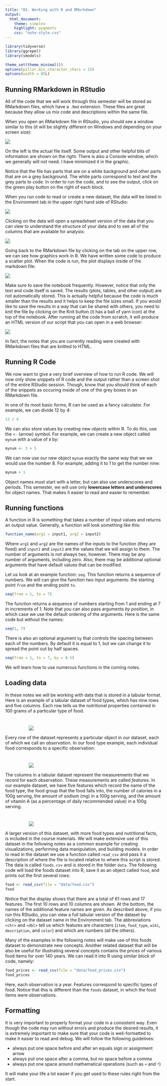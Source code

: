 ```yaml
---
title: "02. Working with R and RMarkdown"
output:
  html_document:
    theme: simplex
    highlight: pygments
    css: "note-style.css"
---
```


```r
library(tidyverse)
library(ggrepel)
library(smodels)

theme_set(theme_minimal())
options(pillar.min_character_chars = 15)
options(width = 85L)
```

## Running RMarkdown in RStudio

All of the code that we will work through this semester will be stored as
RMarkdown files, which have a `.Rmd` extension. These files are great because
they allow us mix code and descriptions within the same file.

When you open an RMarkdown file in RStudio, you should see a window
similar to this (it will be slightly different on Windows and depending
on your screen size):

![](images/rstudio_intro1.png)

On the left is the actual file itself. Some output and other helpful
bits of information are shown on the right. There is also a Console
window, which we generally will not need. I have minimized it in
the graphic.

Notice that the file has parts that are on a white background and other
parts that are on a grey background. The white parts correspond to
text and the grey parts to code. In order to run the code, and to see
the output, click on the green play button on the right of each block.

When you run code to read or create a new dataset, the data will
be listed in the Environment tab in the upper right hand side of
RStudio:

![](images/rstudio_intro2.png)

Clicking on the data will open a spreadsheet version of the data that
you can view to understand the structure of your data and to see all
of the columns that are available for analysis:

![](images/rstudio_intro3.png)

Going back to the RMarkdown file by clicking on the tab on the upper
row, we can see how graphics work in R. We have written some code to
produce a scatter plot. When the code is run, the plot displays inside
of the markdown file:

![](images/rstudio_intro4.png)

Make sure to save the notebook frequently. However, notice that only
the text and code itself is saved. The results (plots, tables, and
other output) are not automatically stored. This is actually helpful
because the code is much smaller than the results and it helps to
keep the file sizes small. If you would like to save the results in
a way that can be shared with others, you need to *knit* the file
by clicking on the Knit button (it has a ball of yarn icon) at the
top of the notebook. After running all the code from scratch, it will
produce an HTML version of our script that you can open in a web
browser:

![](images/rstudio_intro5.png)

In fact, the notes that you are currently reading were created with
RMarkdown files that are knitted to HTML.

## Running R Code

We now want to give a very brief overview of how to run R code. We
will now only show snippets of R code and the output rather than a
screen shot of the entire RStudio session. Though, know that you
should think of each of the snippets as occuring inside of one of
the grey boxes in an RMarkdown file.

In one of its most basic forms, R can be used as a fancy calculator.
For example, we can divide 12 by 4:

```r
12 / 4
```

We can also store values by creating new *objects* within R. To do
this, use the `<-` (arrow) symbol. For example, we can create a new
object called `mynum` with a value of `8` by:

```r
mynum <- 3 + 5
```

We can now use our new object `mynum` exactly the same way that we we
would use the number 8. For example, adding it to 1 to get the number nine:

```r
mynum + 1
```

Object names must start with a letter, but can also use underscores and
periods. This semester, we will use only **lowercase letters and underscores**
for object names. That makes it easier to read and easier to remember.

## Running functions

A function in R is something that takes a number of input values and
returns an output value. Generally, a function will look something like
this:

```r
function_name(arg1 = input1, arg2 = input2)
```

Where `arg1` and `arg2` are the names of the inputs to the function (they
are fixed) and `input1` and `input2` are the values that we will assign
to them. The number of arguments is not always two, however. There may be any
number of arguments, including zero. Also, there may be additional optional
arguments that have default values that can be modified.

Let us look at an example function: `seq`. This function returns a sequence
of numbers. We will can give the function two input arguments: the starting
point `from` and the ending point `to`.

```r
seq(from = 1, to = 7)
```

The function returns a sequence of numbers starting from 1 and ending at
7 in increments of 1. Note that you can also pass arguments *by position*, in
which case we use the default ordering of the arguments. Here is the same code
but without the names:

```r
seq(1, 7)
```

There is also an optional argument `by` that controls the spacing between
each of the numbers. By default it is equal to 1, but we can change
it to spread the point out by half spaces.

```r
seq(from = 1, to = 7, by = 0.5)
```

We will learn how to use numerous functions in the coming notes.

## Loading data

In these notes we will be working with data that is stored in a tabular
format. Here is an example of a tabular dataset of food types, which
has nine rows and five columns. Each row tells us the nutritional
properties contained in 100 grams of a particular type of food.

<img src="images/tidy-0.png" style="padding-left: 15%; padding-right: 15%; padding-top: 5%">

Every row of the dataset represents a particular object in our dataset,
each of which we call an *observation*. In our food type example, each
individual food corresponds to a specific observation:

<img src="images/tidy-2.png" style="padding-left: 15%; padding-right: 15%; padding-top: 5%">

The columns in a tabular dataset represent the measurements that we
record for each observation. These measurements are called *features*.
In our example dataset, we have five features which record the name
of the food type, the food group that the food falls into, the number
of calories in a 100g serving, the amount of sodium (mg) in a 100g
serving, and the amount of vitamin A (as a percentage of daily recommended
value) in a 100g serving.

<img src="images/tidy-1.png" style="padding-left: 15%; padding-right: 15%; padding-top: 5%">

A larger version of this dataset, with more food types and nutritional
facts, is included in the course materials. We will make extensive use
of this dataset in the following notes as a common example for creating
visualizations, performing data manipulation, and building models. In
order to read in the dataset we use a function called `read_csv` and
pass it a description of where the file is located relative to where
this script is stored. The data is called `foods.csv` and is stored in
the folder `data`. The following code will load the foods dataset into
R, save it as an object called `food`, and prints out the first several
rows:

```r
food <- read_csv(file = "data/food.csv")
food
```

Notice that the display shows that there are a total of 61 rows and
17 features. The first 10 rows and 10 columns are shown. At the bottom,
the names of the additional feature names are given. As described
above, if you run this RStudio, you can view a full tabular version
of the dataset by clicking on the dataset name in the Environment tab.
The abbreviations `<chr>` and `<dbl>` tell us which features are characters
(`item`, `food_type`, `wiki`, `description`, and `color`) and which are
numbers (all the others).

Many of the examples in the following notes will make use of this foods
dataset to demonstrate new concepts. Another related dataset that will be also
be useful for illustrating several concepts contains the prices of various
food items for over 140 years. We can read it into R using similar block of
code, namely:

```r
food_prices <- read_csv(file = "data/food_prices.csv")
food_prices
```

Here, each observation is a year. Features correspond to specific types of
food. Notice that this is different than the `foods` dataset, in which the
food items were observations.

## Formatting

It is very important to properly format your code in a consistent way.
Even though the code may run without errors and produce the desired results,
it is extremely important to make sure that your code is well-formatted to make
it easier to read and debug. We will follow the following guidelines:

- always put one space before and after an equals sign or assignment arrow
- always put one space after a comma, but no space before a comma
- always put one space around mathematical operations (such as `+` and `*`)

It will make your life a lot easier if you get used to these rules right from
the start.
